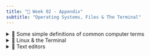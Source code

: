 ---
title: "🔖 Week 02 - Appendix"
subtitle: "Operating Systems, Files & The Terminal"
---

<details><summary>📖 Some simple definitions of common computer terms</summary>

## 📖 Some simple definitions of common computer terms

A handy glossary of terms that you might encounter when learning/studying computer programming.

Source: [@brandies_ten_2021]

| Term          | Definition                                                |
|:--------------|:----------------------------------------------------------|
| **Algorithm**          | The set of rules or calculations that are performed by a computer program. Certain algorithms may be more suitable for particular datasets and may have differences in performance (e.g., in speed or accuracy).
| **Central processing<br/> unit (CPU)** | The chip that performs the actual computation on a compute node or VM.
| **Compute node**       | An individual computer that contains a number of CPUs and associated RAM.
| **Core**               | Part of a CPU. Single-core processors contain 1 core per CPU, meaning CPUs and cores are often interchangeable terms.
| **CPU time**           | The time CPUs have spent actually processing data <br/>(often $\operatorname{CPU time} \approx \operatorname{Walltime} \times \operatorname{Number of CPUs}$).
| **Dependency**         | Software that is required by another tool or pipeline for successful execution.
| **Executable**         | The file that contains a tool/program. Some software has a single executable, while others have multiple executables for different commands/steps.
| **High performance<br/> computer (HPC)** | A collection of connected compute nodes.
| **Operating system<br/>(OS)** | The base software that supports a computer's basic functions. Some of the most common linux-based operating systems include those of the Debian distribution (Ubuntu) and those of the RedHat distribution (Fedora and CentOS).
| **Pipeline**           | A pipeline is a workflow consisting of a variety of steps (commands) and/or tools that process a given set of inputs to create the desired output files.
| **Programming<br/> languages** | Specific syntax and rules for instructing a computer to perform specific tasks. Common programming language used in bioinformatics include Bash, Python, Perl, R, C, and C++.
| **Random access <br/>memory (RAM)** | Temporarily stores all the information the CPUs require <br/>(can be accessed by all of the CPUs on the associated node or VM).
| **Scheduler**          | Manages jobs (scripts) running on shared HPC environments. Some common schedulers include SLURM, PBS, Torque, and SGE.
| **Script**             | A file which contains code to be executed in a single programming language.
| **Thread**             | Number of computations that a program can perform concurrently—depends on the number of cores (usually 1 core = 1 thread).
| **Tool**               | A software program that performs an analysis on an input dataset to extract meaningful outputs/information—Tool, software, and program are often used interchangeably but refer to the core components of bioinformatics pipelines.
| **VM**                 | Virtual machine—Similar to a compute node as it behaves as a single computer and contains a desired number of CPUs and associated RAM (usually associated with cloud computing).
| **Walltime**           | The time a program takes to run in our clock-on-the-wall time.

</details>

<details>
<summary>🐧 Linux & the Terminal</summary>

## 🐧 Linux & the Terminal

- [The Linux Filesystem Explained](https://linuxfoundation.org/blog/classic-sysadmin-the-linux-filesystem-explained/)
- [Learn enough command line to be dangerous](https://www.learnenough.com/command-line-tutorial)

</details>

<details><summary>📃 Text editors</summary>

## 📃 Text editors

- [vim and Emacs jokes :)](https://cmdlinetips.com/2014/03/vim-and-emacs-jokes-on-twitter/)

### vim

- [Getting started with Vim](https://www.vim4us.com/2020/11/how-to-get-started-with-vim.html)
- [The `vimtutor`](https://www.vim4us.com/2020/11/vimtutor-your-first-vim-tutorial.html)
- [A day with `vimtutor`](https://levelup.gitconnected.com/a-day-with-vim-tutor-vimtutor-25aa2e6ce52c)

### Emacs

- [A beginner's guide to text editing with Emacs](https://www.redhat.com/sysadmin/beginners-guide-emacs)
- [Emacs complete documentation](https://www.gnu.org/software/emacs/manual/html_node/emacs/index.html)

</details>